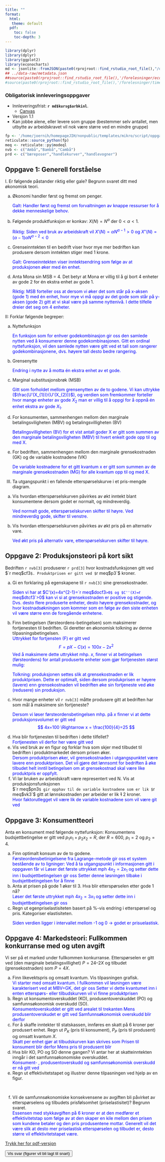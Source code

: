 ```yaml
---
title: ""
format: 
  html:
   theme: default
  pdf:
    toc: false
    toc-depth: 3
---
```




```r
library(dplyr)
library(dplyr)
library(ggplot2)
library(econocharts)
md <- jsonlite::fromJSON(paste0(rprojroot::find_rstudio_root_file(),"/data-raw/metadata.json"))
## ../data-raw/metadata.json
##source(paste0(rprojroot::find_rstudio_root_file(),'/forelesninger/econplot.R'))
#source(paste0(rprojroot::find_rstudio_root_file(),'/forelesninger/timeplan.R'))
```

\newpage 




### Obligatorisk innleveringsoppgaver

- Innleveringsfrist: **`r md$kursg$arbkinl`**.
  - [Canvas](https://hiof.instructure.com/courses/8577/assignments/38559)
- Versjon 1.1
- Kan jobbe alene, eller levere som gruppe (bestemmer selv antallet, men utbytte av
  arbeidskravet vil nok være større ved en mindre gruppe)



```r
fp <- '/home/joernih/homepageJIH/nonpublic/templates/mikro/script/oppgaver_h_2023.py'
reticulate::source_python(fp)
meq <- reticulate::py$modeql
nvb <- c("Ambå","Bambå","Cambå")
prd <- c("bæreposer","handlekurver","handlevogner")
```




## Oppgave 1: Generell forståelse

I. Er følgende påstander riktig eller gale? Begrunn svaret ditt med økonomisk teori. 

a. Økonomi handler først og fremst om penger.
<div class="answer hidden">
Galt: Handler først og fremst om forvaltningen av knappe ressurser for å dekke menneskelige behov. 
</div>
a. Følgende produktfunksjon er konkav: $X(N)=N^{\alpha} \text{ der } 0<\alpha<1.$
<div class="answer hidden">
Riktig: Siden ved bruk av arbeidskraft vil $X'(N)=\alpha N^{\alpha-1} >0$ og $X''(N)=(\alpha-1)\alpha N^{\alpha-2} <0$ 
</div>
a. Grenseinntekten til en bedrift viser hvor mye mer bedriften kan produsere dersom inntekten stiger med 1 krone.
<div class="answer hidden">
Galt: Grenseinntekten viser inntektsendring som følge av at produksjonen øker med én enhet.
</div>
d. Anta Mona sin MSB = 4. Det betyr at Mona er villig til å gi bort 4 enheter av gode 2 for én ekstra enhet av gode 1.
<div class="answer hidden">
Riktig:  MSB forteller oss at dersom vi øker det som står på x-aksen (gode 1) med én enhet, hvor mye vi må oppgi av det gode  som står på y-aksen (gode 2) gitt at vi skal være på samme nyttenivå. I dette tilfelle dreier det seg om 4 enheter.
</div>

II: Forklar følgende begreper: 

a. Nyttefunksjon
<div class="answer hidden">
En funksjon som for enhver godekombinasjon gir oss den samlede nytten ved å konsumerer denne godekombinasjonen. Gitt en ordinal nyttefunksjon, vil den samlede nytten være gitt ved et tall som rangerer godekombinasjonene, dvs. høyere tall desto bedre rangering.
</div>
b. Grensenytte
<div class="answer hidden">
Endring i nytte av å motta én ekstra enhet av et gode.
</div>
c. Marginal substitusjonsbrøk (MSB)
<div class="answer hidden">
Gitt som forholdet mellom grensenytten av de to godene. Vi kan uttrykke ($\frac{U'(X_{1})}{U'(X_{2})}$), og verdien som fremkommer forteller hvor mange enheter av gode $X_{2}$ man er villig til å oppgi for å oppnå én enhet ekstra av gode $X_{1}$.
</div>
d. For konsumenten, sammenhengen mellom den marginale betalingsviligheten (MBV) og betalingsvilligheten (BV)
<div class="answer hidden">
Betalingsvilligheten (BV) for et vist antall goder X er gitt som summen av den marginale betalingsviligheten (MBV)
til hvert enkelt gode opp til og med X.
</div>
e. For bedriften, sammenhengen mellom den marginale grensekostnaden (GK) og de variable kostnadene (VK)
<div class="answer hidden">
De variable kostnadene for et gitt kvantum x er gitt som summen av de marginale grensekostnaden (MG) for alle kvantum opp til og med X.
</div>

III. Ta utgangspunkt i en fallende etterspørselskurve i et pris-mengde diagram.

a. Vis hvordan etterspørselskurven påvirkes av økt inntekt blant konsumentene dersom
godet er normalt, og mindreverdig.
<div class="answer hidden">
<!-- ![](png/1.png) -->
Ved normalt gode, etterspørselskurven skifter til høyre. Ved mindreverdig gode, skifter til venstre.
</div>
a. Vis hvordan etterspørselskurven påvirkes av økt pris på en alternativ vare.
<div class="answer hidden">
<!-- ![](png/2.png) -->
Ved økt pris på alternativ vare, etterspørselskurven skifter til høyre. 
</div>

## Oppgave 2: Produksjonsteori på kort sikt

Bedriften `r nvb[3]` produserer `r prd[3]` hvor kostnadsfunksjonen  gitt ved $`r meq$cf3`$. Produktprisen er gitt ved $`r meq$p3`$ kroner.

a) Gi en forklaring på egenskapene til `r nvb[3]` sine grensekostnader.
<div class="answer hidden">
Siden vi har at $C'(x)=4x^{2-1}=`r meq$docf3`>0$ og $C''(X)=`r meq$dtcf3`>0$ kan vi si at grensekostnaden er positive og stigende. Dvs. desto flere produserte enheter, desto høyere grensekostnader, og hvor kostnadsøkningen som kommer som en følge av den siste enheten vil være større enn de foregående enhetene.
</div>
a) 
Finn betingelsen (førsteordens-betingelsen) som maksimerer fortjenesten til bedriften. Gi deretter en økonomisk tolkning av denne tilpasningsbetingelsen.
<div class="answer hidden">
Uttrykket for fortjensten (F) er gitt ved
$$
F=pX-C(x)=100x-2x^2
$$
Ved å maksimere dette uttrykket mhp. $x$, finner vi at betingelsen (førsteordens) for antall produserte enheter som gjør fortjenesten størst mulig:
\begin{aligned}
`r meq$fob3_x` \Leftrightarrow 100=4x
\end{aligned}
Tolkning: produksjonen settes slik at grensekostnaden er lik produktprisen. Dette er optimalt, siden dersom produkprisen er høyere (lavere) enn grensekostnaden vil bedriften øke sin fortjeneste ved øke (redusere) sin produksjon.
</div>
a) 
Hvor mange enheter vil `r nvb[3]` måtte produsere gitt at bedriften har som mål å maksimere sin fortjeneste? 
<div class="answer hidden">
Dersom vi løser førsteordensbetingelsen mhp. på $x$ finner vi at dette produksjonsvolumet er gitt ved
$$
4x=100 \Rightarrow x = \frac{100}{4}=25
$$
</div>
a) Hva blir fortjenesten til bedriften i dette tilfellet? 
<div class="answer hidden">
Fortjenesten vil derfor her være gitt ved
\begin{aligned}
\text{F} = 100\cdot 25 − 2\cdot 25^2 = 2500 − 1250 = 1250
\end{aligned}
</div>
a) Vis ved bruk av en figur og forklar hva som skjer med tilbudet til bedriften i produktmarkedet dersom prisen øker. 
<div class="answer hidden">
Dersom produktprisen øker, vil grensekostnaden i utgangspunktet være lavere enn produktprisen. Det vil gjøre det lønnsomt for bedriften å øke tilbudet helt inntil betingelsen om at grensekostnad skal være like produktpris er oppfylt.</div>
a) Vi lar bruken av arbeidskraft være representert ved N. Vis at produksjonsfunksjonen  
$`r meq$pn3`$ gir opphav til de variable kostnadene som er lik $`r meq$vk3`$ gitt at lønnskostnaden per arbeider er lik ~~1~~ 2 kroner.
<div class="answer hidden">
\begin{aligned}
x=N^{0.5} \\
x^2=N \\
N=x^2 \\
\end{aligned}
Hvor faktorutlegget vil være lik de variable kostnadene som vil være git ved
\begin{aligned}
C_v=wN=2X^2 
\end{aligned}
</div>


## Oppgave 3: Konsumentteori
Anta en konsument med følgende nyttefunksjon:
\begin{equation}
U(x_{1}, x_{2}) = 7x_{1}x_{2}
\end{equation}
Konsumentens budsjettbetingelse er gitt ved $p_{1}x_{1} + p_{2}x_{2} = R$, der $R = 600$,
$p_{1} = 2$ og $p_{2} = 4$.

a. Finn optimalt konsum av de to godene.
<div class="answer hidden">
Førsteordensbetinigelsene fra Lagrange-metode gir oss et system bestående av to ligninger:
\begin{aligned}
MSB=\frac{p_1}{p_2}\\
p_{1}x_{1} + p_{2}x_{2} = R
\end{aligned}
Ved å ta utgangspunkt i informasjonen gitt i oppgaven får vi
\begin{aligned}
\frac{x_2}{x_1}=\frac{2}{4}=\frac{1}{2}\\
2x_{1} + 4x_{2} = 600
\end{aligned}
Løser det første uttrykket mph $4x_2=2x_1$ og setter dette inn i budsjettbetingelsen gir oss
\begin{aligned}
2x_1 + 2x_1 = 600 \\
x_1(2+2) = 600 \\
x_1 = 600/4 =  150
\end{aligned}
Setter denne løsningen tilbake i budsjettbetingelsen for å finne
\begin{aligned}
2\cdot 150 + 4x_2 = 600 \\
4x_2 = 600 - 300 \\
x_2 = 300/4 = 75 \\
(\text{Kontroll:} \frac{x_2}{x_1}=\frac{75}{150}=\frac{1}{2})  
\end{aligned}
</div>
a. Anta at prisen på gode 1 øker til 3. Hva blir etterspørselen etter gode 1 nå?
<div class="answer hidden">
Løser det første uttrykket mph $4x_2=3x_1$ og setter dette inn i budsjettbetingelsen gir oss
\begin{aligned}
3x_1 + 3x_1 = 600 \\
x_1(3+3) = 600 \\
x_1 = 600/6 =  100\\
\end{aligned}
</div>
c. Regn ut egenpriselastisiteten basert på %-vis endring i etterspørsel og pris. Kategoriser elastisiteten.
<div class="answer hidden">
\begin{aligned}
\frac{\Delta x_{1}}{x_{1}}/\frac{\Delta p_{1}}{p_{1}}=\frac{\Delta (100-150)}{150}/\frac{\Delta (3-2)}{2}=-0.33/0.5=-0.66
\end{aligned}
Siden verdien ligger i intervallet mellom -1 og 0 $\rightarrow$ godet er prisuelastisk.
</div>

## Oppgave 4: Markedsteori: Fullkommen konkurranse med og uten avgift
Vi ser på et marked under fullkommen konkurranse. Etterspørselen er gitt ved (den marginale betalingsvillighet) $P = 24 – 2X$ og tilbudet (grensekostnaden) som $P = 4X$.

a) Finn likevektspris og omsatt kvantum. Vis tilpasningen grafisk.
<div class="answer hidden">
Vi starter med omsatt kvantum. I fullkommen  vil løsningen være karakterisert ved
at MBV=GK, det gir oss
\begin{aligned}
24-2x=4x \\
6x   =24 \\
x^{FK}=x =\frac{24}{6} = 4
\end{aligned}
Setter vi dette kvantumet inn i enten etterspørs- eller tilbudskurven vil vi finne produktprisen
\begin{aligned}
MBV: P = 24-2\cdot 4=16 \\
(GK: P = 4\cdot 4= 16)
\end{aligned}
</div>
b) Regn ut konsumentoverskuddet (KO), produsentoverskuddet (PO) og samfunnsøkonomisk overskudd (SO).
<div class="answer hidden">
Konsumentoverskuddet er gitt ved arealet til trekanten
\begin{aligned}
KO = (4-0)\cdot(24-16)/2 = 16
\end{aligned}
Mens produsentoverskudet er gitt ved
\begin{aligned}
PO = (4-0)(16)/2 = 32
\end{aligned}
Samfunnsøkonomisk overskudd blir derfor 
\begin{aligned}
SO = PO+KO =32+16= 48
\end{aligned}
</div>
c) 
For å skaffe inntekter til statskassen, innføres en skatt på 6 kroner per produsert enhet. Regn ut $P_K$ (pris til konsument), $P_P$ (pris til produsent) og omsatt kvantum $X$.
<div class="answer hidden">
Skatt per enhet gjør at tilbudskurven kan skrives som
\begin{aligned}
P = 4x + 6 \\
24-2x=4x+6 \\
6x   =18 \\
x = 3
\end{aligned}
Prisen til konsument blir derfor 
\begin{aligned}
P_k = 24 - 2\cdot 3 = 18
\end{aligned}
Mens pris til produsent blir
\begin{aligned}
P_p=4\cdot3 = 12
\end{aligned}
</div>
d) Hva blir KO, PO og SO denne gangen? Vi antar her at skatteinntekten inngår i det samfunnsøkonomiske overskuddet.
<div class="answer hidden">
Konsument- , produsentoverskudd og samfunnsøkonomisk overskudd er nå gitt ved
\begin{aligned}
KO = \frac{(3\cdot (24-18))}{2}  = 9\\
PO = (3\cdot (12-0))/2 = 18\\
SI = 3\cdot (18-12)= 18 \\
SO (\text{med tilbakebetaling av SI til KO og PO})= 9+18+18=45
\end{aligned}
</div>
e) 
Regn ut effektivitetstapet og illustrer denne tilpasningen ved hjelp av en figur.
<div class="answer hidden">
\begin{equation}
DT = \frac{(4-3)\cdot (18-12)}{2}=3
\end{equation}
<br>
</div>
f) Vil de samfunnsøkonomiske konsekvensene av avgiften bli påvirket av etterspørselens og
tilbudets prisfølsomhet (priselastisitet)? Begrunn svaret.
<div class="answer hidden">
Essensen med stykkavgiften på 6 kroner er at den medfører et effektivitetstap som følge av at den skaper en kile mellom den prisen som kundene betaler og den pris produsentene mottar. 
Generelt vil det være slik at desto mer priselastisk etterspørselen og tilbudet er, desto større vil effektivitetstapet være. </div>
</div>





[Trykk her for pdf-versjon](https://github.com/joernih/SFB10816Mikrooekonomi/blob/main/utskrifter/Arbeidskrav_2024_V.pdf)

<button id="show-all-answers">Vis svar (figurer vil bli lagt til snart)</button>

<style>
  .answer {
    color: blue;
  }
</style>
<script>
const answerToggles = document.querySelectorAll(".answer");
const showAllButton = document.getElementById("show-all-answers");

showAllButton.addEventListener("click", () => {
  answerToggles.forEach(answer => {
    answer.classList.toggle("hidden");
  });
});
</script>










